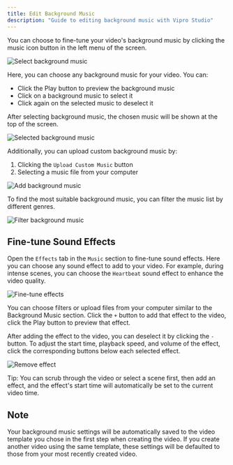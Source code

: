```yaml
---
title: Edit Background Music
description: "Guide to editing background music with Vipro Studio"
---
```


You can choose to fine-tune your video's background music by clicking the music icon button in the left menu of the screen.

<img
  src='/en/images/usage/video-editor/background-music.jpg'
  alt='Select background music'
  className='rounded-lg'
/>

Here, you can choose any background music for your video. You can:

- Click the Play button to preview the background music
- Click on a background music to select it
- Click again on the selected music to deselect it

After selecting background music, the chosen music will be shown at the top of the screen.

<img
  src='/en/images/usage/video-editor/background-music-selected.jpg'
  alt='Selected background music'
  className='rounded-lg'
/>

Additionally, you can upload custom background music by:

1. Clicking the `Upload Custom Music` button
2. Selecting a music file from your computer

<img
  src='/en/images/usage/video-editor/background-music-add.jpg'
  alt='Add background music'
  className='rounded-lg'
/>

To find the most suitable background music, you can filter the music list by different genres.

<img
  src='/en/images/usage/video-editor/background-music-filter.jpg'
  alt='Filter background music'
  className='rounded-lg'
/>

## Fine-tune Sound Effects

Open the `Effects` tab in the `Music` section to fine-tune sound effects.
Here you can choose any sound effect to add to your video. For example, during intense scenes, you can choose the `Heartbeat` sound effect to enhance the video quality.

<img
  src='/en/images/usage/video-editor/background-music-effect.jpg'
  alt='Fine-tune effects'
  className='rounded-lg'
/>

You can choose filters or upload files from your computer similar to the Background Music section.
Click the `+` button to add that effect to the video, click the Play button to preview that effect.

After adding the effect to the video, you can deselect it by clicking the `-` button. To adjust the start time, playback speed, and volume of the effect, click the corresponding buttons below each selected effect.

<img
  src='/en/images/usage/video-editor/background-music-effect-edit.jpg'
  alt='Remove effect'
  className='rounded-lg'
/>

Tip: You can scrub through the video or select a scene first, then add an effect, and the effect's start time will automatically be set to the current video time.

## Note

Your background music settings will be automatically saved to the video template you chose in the first step when creating the video. If you create another video using the same template, these settings will be defaulted to those from your most recently created video.
